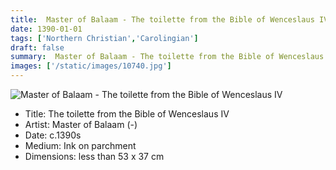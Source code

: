 ```yaml
---
title:  Master of Balaam - The toilette from the Bible of Wenceslaus IV
date: 1390-01-01
tags: ['Northern Christian','Carolingian']
draft: false
summary:  Master of Balaam - The toilette from the Bible of Wenceslaus IV
images: ['/static/images/10740.jpg']
---
```


![ Master of Balaam - The toilette from the Bible of Wenceslaus IV](/static/images/10740.jpg)

* Title: The toilette from the Bible of Wenceslaus IV
* Artist:  Master of Balaam (-)
* Date: c.1390s
* Medium: Ink on parchment
* Dimensions: less than 53 x 37 cm


